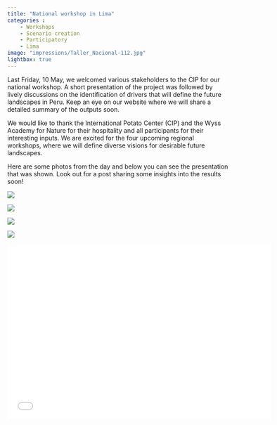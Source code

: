```yaml
---
title: "National workshop in Lima"
categories : 
    - Workshops
    - Scenario creation
    - Participatory
    - Lima
image: "impressions/Taller_Nacional-112.jpg"
lightbox: true
---
```


Last Friday, 10 May, we welcomed various stakeholders to the CIP for our national workshop. A short presentation of the project was followed by lively discussions on the identification of drivers that will define the future landscapes in Peru. Keep an eye on our website where we will share a detailed summary of the outputs soon. 

We would like to thank the International Potato Center (CIP) and the Wyss Academy for Nature for their hospitality and all participants for their interesting inputs. We are excited for the four upcoming regional workshops, where we will define diverse visions for desirable future landscapes.


Here are some photos from the day and below you can see the presentation that was shown. Look out for a post sharing some insights into the results soon!

::: {layout-nrow=2}
![](impressions/Taller_Nacional-87.jpg){group="my-gallery"}

![](impressions/Taller_Nacional-17.jpg){group="my-gallery"}

![](impressions/Taller_Nacional-52.jpg){group="my-gallery"}

![](impressions/Taller_Nacional-112.jpg){group="my-gallery"}
:::

```{=html}
<div class="embed-container">
  <p align="center"><iframe width="600" height="400" src="impressions/National_workshop_pres.pdf" style="border: 0.5px" ></iframe
  /p>
</div>
```



